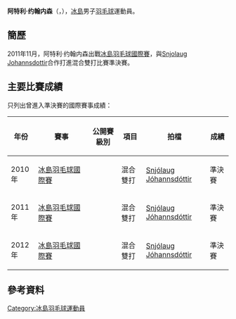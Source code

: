 {{noteTA|G1=Badminton}}
{{Infobox 羽球選手
| playername              = 阿特利·约翰内森<br/>{{lang|is|Atli Jóhannesson}}
| image                   = 
| size                    = 
| caption                 = 
| birth_name              = 
| date_of_birth           = {{birth_date_and_age|1988|6|15}}
| place_of_birth          = 
| height                  = 
| weight                  = 
| event                   = 男子單打、男子雙打、混合雙打
| country                 = {{ISL}}
| years_started           = 
| handedness              = 
| coach                   = 
| highest_ranking         = 第248位（混雙-[[Snjolaug_Johannsdottir|Johannsdottir]]）
| date_of_highest_ranking = 2013年3月21日<ref name="ranking">[http://bwfcontent.tournamentsoftware.com/ranking/player.aspx?id=10213&player=118201 BWF World Ranking - Ranking of Atli JOHANNESSON (53101)]{{en}}</ref>
| current_ranking         = 第1879位（男單）<br/>第589位（男雙-[[Kari_Gunnarsson|Gunnarsson]]）<br/>第1091位（混雙-[[Snjolaug_Johannsdottir|Johannsdottir]]）
| date_of_current_ranking = 2015年11月26日<ref>[http://bwfcontent.tournamentsoftware.com/ranking/category.aspx?id=10213&category=472 BWF World Ranking - BWF世界排名榜 (11/26/2015) - Men's singles] {{Wayback|url=http://bwfcontent.tournamentsoftware.com/ranking/category.aspx?id=10213&category=472 |date=20181001165848 }}{{en}}</ref><ref>[http://bwfcontent.tournamentsoftware.com/ranking/category.aspx?id=10213&category=474 BWF World Ranking - BWF世界排名榜 (11/26/2015) - Men's doubles] {{Wayback|url=http://bwfcontent.tournamentsoftware.com/ranking/category.aspx?id=10213&category=474 |date=20181001162505 }}{{en}}</ref><ref>[http://bwfcontent.tournamentsoftware.com/ranking/category.aspx?id=10213&category=476 BWF World Ranking - BWF世界排名榜 (11/26/2015) - Mixed doubles]{{en}}</ref>
| played                  = 6勝–36負（男單）<br/>18勝–27負（男雙）<br/>8勝–12負（混雙）
| titles                  = 
| bwf_profile             = E3C53A5A-A24F-4299-8F58-FAFF5CB3DE02
| bwf_id                  = 53101
| updated                 = 2015年12月2日
}}
{{MedalTableTop}}
{{MedalSport | 男子[[羽毛球|羽毛球]]}}
{{MedalCountry | {{ISL}}}}
{{MedalBottom}}
'''阿特利·约翰内森'''（{{lang-is|'''Atli Jóhannesson'''}}，{{bd|1988年|6月15日||}}），[[冰島|冰島]]男子[[羽毛球|羽毛球]]運動員。

==簡歷==
2011年11月，阿特利·约翰内森出戰[[2011年冰島羽毛球國際賽|冰島羽毛球國際賽]]，與[[Snjolaug_Johannsdottir|Snjolaug Johannsdottir]]合作打進混合雙打比賽準決賽。

==主要比賽成績==
只列出曾進入準決賽的國際賽事成績：
{| class=wikitable style="text-align:center; font-size:small;" 
!width="50"|年份
!width="180"|賽事
!width="80"|公開賽級別
!width="60"|項目
!width="150"|拍檔
!width="50"|成績
|-
!rowspan="1"|2010年
|[[2010年冰島羽毛球國際賽|冰島羽毛球國際賽]]
|{{BWFFS}}
|混合雙打
|[[Snjólaug_Jóhannsdóttir|Snjólaug Jóhannsdóttir]]
|bgcolor="#b8860b"|準決賽
|-
!rowspan="1"|2011年
|[[2011年冰島羽毛球國際賽|冰島羽毛球國際賽]]
|{{BWFIS}}
|混合雙打
|[[Snjólaug_Jóhannsdóttir|Snjólaug Jóhannsdóttir]]
|bgcolor="#b8860b"|準決賽
|-
!rowspan="1"|2012年
|[[2012年冰島羽毛球國際賽|冰島羽毛球國際賽]]
|{{BWFIS}}
|混合雙打
|[[Snjólaug_Jóhannsdóttir|Snjólaug Jóhannsdóttir]]
|bgcolor="#b8860b"|準決賽
|}
{{BWF賽事級別索引}}

==參考資料==
{{Reflist}}

{{DEFAULTSORT:Johannesson, Atli}}
[[Category:冰島羽毛球運動員|Category:冰島羽毛球運動員]]